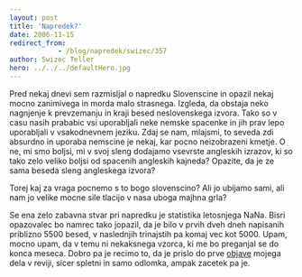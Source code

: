 ```yaml
---
layout: post
title: 'Napredek?'
date: 2006-11-15
redirect_from: 
            - /blog/napredek/swizec/357
author: Swizec Teller
hero: ../../../defaultHero.jpg
---
```

Pred nekaj dnevi sem razmisljal o napredku Slovenscine in opazil nekaj mocno zanimivega in morda malo strasnega. Izgleda, da obstaja neko nagnjenje k prevzemanju in kraji besed neslovenskega izvora. Tako so v casu nasih prababic vsi uporabljali neke nemske spacenke in jih prav lepo uporabljali v vsakodnevnem jeziku. Zdaj se nam, mlajsmi, to seveda zdi absurdno in uporaba nemscine je nekaj, kar pocno neizobrazeni kmetje. O ne, mi smo boljsi, mi v svoj sleng dodajamo vsevrste angleskih izrazov, ki so tako zelo veliko boljsi od spacenih angleskih kajneda? Opazite, da je ze sama beseda sleng angleskega izvora?

Torej kaj za vraga pocnemo s to bogo slovenscino? Ali jo ubijamo sami, ali nam jo velike mocne sile tlacijo v nasa uboga majhna grla?

Se ena zelo zabavna stvar pri napredku je statistika letosnjega NaNa. Bisri opazovalec bo namrec tako jopazil, da je bilo v prvih dveh dneh napisanih priblizno 5500 besed, v naslednjih trinajstih pa komaj vec kot 5000. Upam, mocno upam, da v temu ni nekaksnega vzorca, ki me bo preganjal se do konca meseca. Dobro pa je recimo to, da je prislo do prve [objave](http://www.locutio.si/index.php?no=32&clanek=721) mojega dela v reviji, sicer spletni in samo odlomka, ampak zacetek pa je.